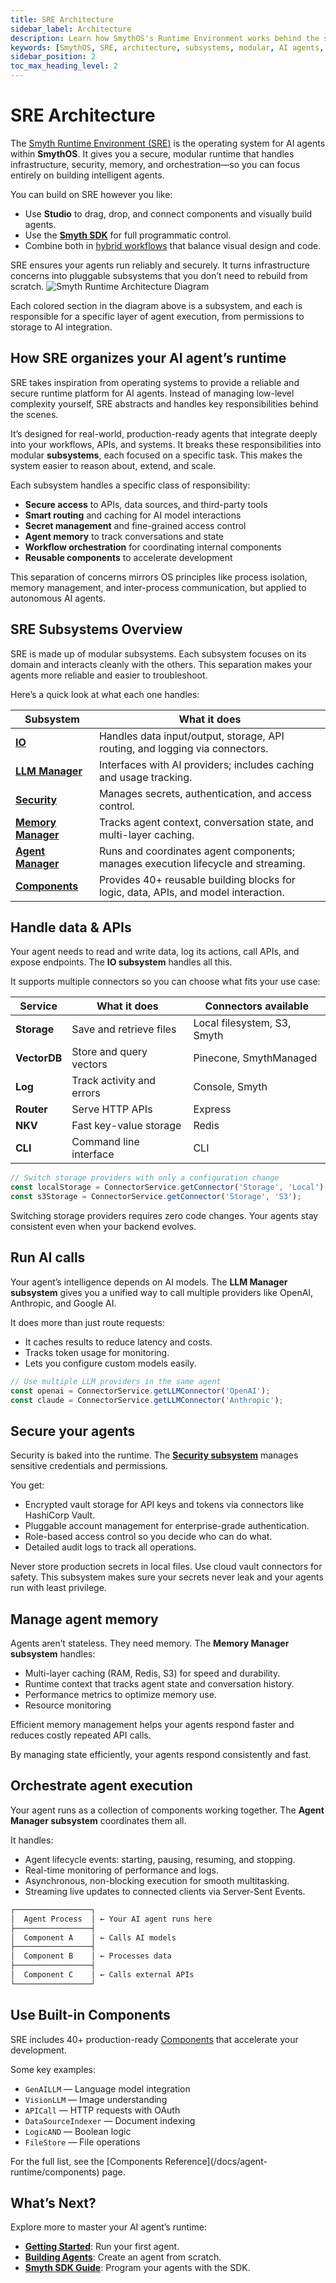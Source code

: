 ```yaml
---
title: SRE Architecture
sidebar_label: Architecture
description: Learn how SmythOS's Runtime Environment works behind the scenes to run your AI agents efficiently and securely.
keywords: [SmythOS, SRE, architecture, subsystems, modular, AI agents, runtime, storage, LLM, security]
sidebar_position: 2
toc_max_heading_level: 2
---
```


# SRE Architecture

The [Smyth Runtime Environment (SRE)](/docs/agent-runtime/overview) is the operating system for AI agents within **SmythOS**. It gives you a secure, modular runtime that handles infrastructure, security, memory, and orchestration—so you can focus entirely on building intelligent agents.

You can build on SRE however you like:
- Use **Studio** to drag, drop, and connect components and visually build agents.
- Use the **[Smyth SDK](/docs/agent-runtime/sdk-guide)** for full programmatic control.
- Combine both in [hybrid workflows](/docs/agent-runtime/hybrid-workflows) that balance visual design and code.

<InfoCallout title="Why this architecture matters">
SRE ensures your agents run reliably and securely. It turns infrastructure concerns into pluggable subsystems that you don’t need to rebuild from scratch.
</InfoCallout>
<Image src="/img/sre/sre-diagram.png" alt="Smyth Runtime Architecture Diagram" caption="SRE is composed of modular subsystems that work together to run your agents" />

Each colored section in the diagram above is a subsystem, and each is responsible for a specific layer of agent execution, from permissions to storage to AI integration.

<Divider />

## How SRE organizes your AI agent’s runtime
SRE takes inspiration from operating systems to provide a reliable and secure runtime platform for AI agents. Instead of managing low-level complexity yourself, SRE abstracts and handles key responsibilities behind the scenes.

It’s designed for real-world, production-ready agents that integrate deeply into your workflows, APIs, and systems. It breaks these responsibilities into modular **subsystems**, each focused on a specific task. This makes the system easier to reason about, extend, and scale.

Each subsystem handles a specific class of responsibility:

- **Secure access** to APIs, data sources, and third-party tools
- **Smart routing** and caching for AI model interactions
- **Secret management** and fine-grained access control
- **Agent memory** to track conversations and state
- **Workflow orchestration** for coordinating internal components
- **Reusable components** to accelerate development

This separation of concerns mirrors OS principles like process isolation, memory management, and inter-process communication, but applied to autonomous AI agents.

## SRE Subsystems Overview

SRE is made up of modular subsystems. Each subsystem focuses on its domain and interacts cleanly with the others. This separation makes your agents more reliable and easier to troubleshoot.

Here’s a quick look at what each one handles:

| **Subsystem** | **What it does** |
|---|---|
| [**IO**](#handle-data--apis) | Handles data input/output, storage, API routing, and logging via connectors. |
| [**LLM Manager**](#run-ai-calls) | Interfaces with AI providers; includes caching and usage tracking. |
| [**Security**](#secure-your-agents) | Manages secrets, authentication, and access control. |
| [**Memory Manager**](#manage-agent-memory) | Tracks agent context, conversation state, and multi-layer caching. |
| [**Agent Manager**](#orchestrate-agent-execution) | Runs and coordinates agent components; manages execution lifecycle and streaming. |
| [**Components**](#use-built-in-components) | Provides 40+ reusable building blocks for logic, data, APIs, and model interaction. |

## Handle data & APIs
Your agent needs to read and write data, log its actions, call APIs, and expose endpoints. The **IO subsystem** handles all this.

It supports multiple connectors so you can choose what fits your use case:

| Service | What it does | Connectors available |
|---|---|---|
| **Storage** | Save and retrieve files | Local filesystem, S3, Smyth |
| **VectorDB** | Store and query vectors | Pinecone, SmythManaged |
| **Log** | Track activity and errors | Console, Smyth |
| **Router** | Serve HTTP APIs | Express |
| **NKV** | Fast key-value storage | Redis |
| **CLI** | Command line interface | CLI |

```typescript
// Switch storage providers with only a configuration change
const localStorage = ConnectorService.getConnector('Storage', 'Local');
const s3Storage = ConnectorService.getConnector('Storage', 'S3');
```

<TipCallout title="Pro tip">
Switching storage providers requires zero code changes. Your agents stay consistent even when your backend evolves.
</TipCallout>

## Run AI calls
Your agent’s intelligence depends on AI models. The **LLM Manager subsystem** gives you a unified way to call multiple providers like OpenAI, Anthropic, and Google AI.

It does more than just route requests:

- It caches results to reduce latency and costs.
- Tracks token usage for monitoring.
- Lets you configure custom models easily.

```typescript
// Use multiple LLM providers in the same agent
const openai = ConnectorService.getLLMConnector('OpenAI');
const claude = ConnectorService.getLLMConnector('Anthropic');
```

## Secure your agents
Security is baked into the runtime. The **[Security subsystem](/docs/agent-runtime/security)** manages sensitive credentials and permissions.

You get:

- Encrypted vault storage for API keys and tokens via connectors like HashiCorp Vault.
- Pluggable account management for enterprise-grade authentication.
- Role-based access control so you decide who can do what.
- Detailed audit logs to track all operations.

<WarningCallout title="Security reminder">
Never store production secrets in local files. Use cloud vault connectors for safety.
</WarningCallout>
This subsystem makes sure your secrets never leak and your agents run with least privilege.

## Manage agent memory
Agents aren’t stateless. They need memory. The **Memory Manager subsystem** handles:

- Multi-layer caching (RAM, Redis, S3) for speed and durability.
- Runtime context that tracks agent state and conversation history.
- Performance metrics to optimize memory use.
- Resource monitoring

<InfoCallout title="Did you know?">
Efficient memory management helps your agents respond faster and reduces costly repeated API calls.
</InfoCallout>

By managing state efficiently, your agents respond consistently and fast.

## Orchestrate agent execution
Your agent runs as a collection of components working together. The **Agent Manager subsystem** coordinates them all.

It handles:

- Agent lifecycle events: starting, pausing, resuming, and stopping.
- Real-time monitoring of performance and logs.
- Asynchronous, non-blocking execution for smooth multitasking.
- Streaming live updates to connected clients via Server-Sent Events.

```typescript
┌─────────────────┐
│  Agent Process  │ ← Your AI agent runs here
├─────────────────┤
│  Component A    │ ← Calls AI models
├─────────────────┤
│  Component B    │ ← Processes data
├─────────────────┤
│  Component C    │ ← Calls external APIs
└─────────────────┘
```

## Use Built-in Components
SRE includes 40+ production-ready [Components](/docs/agent-runtime/components) that accelerate your development.

Some key examples:

- `GenAILLM` — Language model integration
- `VisionLLM` — Image understanding
- `APICall` — HTTP requests with OAuth
- `DataSourceIndexer` — Document indexing
- `LogicAND` — Boolean logic
- `FileStore` — File operations

<InfoCallout title="Explore more">
For the full list, see the [Components Reference](/docs/agent-runtime/components) page.
</InfoCallout>

## What’s Next?
Explore more to master your AI agent’s runtime:

- **[Getting Started](/docs/agent-runtime/quickstart)**: Run your first agent.
- **[Building Agents](/docs/agent-runtime/building-agents)**: Create an agent from scratch.
- **[Smyth SDK Guide](/docs/agent-runtime/sdk-guide)**: Program your agents with the SDK.